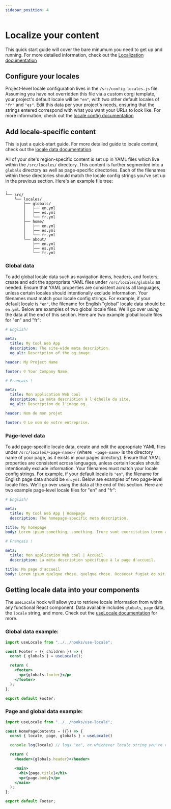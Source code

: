 ```yaml
---
sidebar_position: 4
---
```


# Localize your content

This quick start guide will cover the bare minumum you need to get up and running. For more detailed information, check out the [Localization documentation](../category/localization/)

## Configure your locales

Project-level locale configuration lives in the `/src/config-locales.js` file. Assuming you have not overridden this file via a custom corgi template, your project's default locale will be `"en"`, with two other default locales of `"fr"` and `"es"`. Edit this data per your project's needs, ensuring that the strings entered correspond with what you want your URLs to look like. For more information, check out the [locale config documentation](../localization/configuration)

## Add locale-specific content

This is just a quick-start guide. For more detailed guide to locale content, check out the [locale data documentation](../localization/data).

All of your site's region-specific content is set up in YAML files which live within the `/src/locales/` directory. This content is further segmented into a `globals` directory as well as page-specific directories. Each of the filenames within these directories should match the locale config strings you've set up in the previous section. Here's an example file tree:

```
.
└── src/
    └── locales/
        ├── globals/
        │   ├── en.yml
        │   ├── es.yml
        │   └── fr.yml
        ├── home/
        │   ├── en.yml
        │   ├── es.yml
        │   └── fr.yml
        └── about/
            ├── en.yml
            ├── es.yml
            └── fr.yml
```

### Global data

To add global locale data such as navigation items, headers, and footers; create and edit the appropriate YAML files under `/src/locales/globals` as needed. Ensure that YAML properties are consistent across all languages, unless certain locales should intentionally exclude information. Your filenames must match your locale config strings. For example, if your default locale is `"en"`, the filename for English "global" locale data should be `en.yml`. Below are examples of two global locale files. We'll go over _using_ the data at the end of this section. Here are two example global locale files for "en" and "fr":

```yml title="/src/locales/globals/en.yml"
# English!

meta:
  title: My Cool Web App
  description: The site-wide meta description.
  og_alt: Description of the og image.

header: My Project Name

footer: © Your Company Name.
```

```yml title="/src/locales/globals/fr.yml"
# Français !

meta:
  title: Mon application Web cool
  description: La méta description à l'échelle du site.
  og_alt: Description de l'image og.

header: Nom de mon projet

footer: © Le nom de votre entreprise.
```

### Page-level data

To add page-specific locale data, create and edit the appropriate YAML files under `/src/locales/<page-name>/` (where ` <page-name>` is the directory name of your page, as it exists in your pages directory). Ensure that YAML properties are consistent across languages, unless certain locales should intentionally exclude information. Your filenames must match your locale config strings. For example, if your default locale is `"en"`, the filename for English page data should be `en.yml`. Below are examples of two page-level locale files. We'll go over _using_ the data at the end of this section. Here are two example page-level locale files for "en" and "fr":

```yml title="/src/locales/home/en.yml"
# English!

meta:
  title: My Cool Web App | Homepage
  description: The homepage-specific meta description.

title: My homepage
body: Lorem ipsum something, something. Irure sunt exercitation Lorem anim nostrud non ipsum fugiat aute. Reprehenderit ullamco aliqua dolore irure laboris. Officia nulla exercitation voluptate elit. Sit eiusmod nostrud reprehenderit Lorem veniam. Esse irure proident ea duis consectetur fugiat proident mollit mollit. Aliqua labore nostrud commodo laboris officia ullamco aliqua pariatur ex in reprehenderit magna. Cupidatat consequat labore mollit et anim veniam anim.
```

```yml title="/src/locales/home/fr.yml"
# Français !

meta:
  title: Mon application Web cool | Accueil
  description: La méta description spécifique à la page d'accueil.

title: Ma page d'accueil
body: Lorem ipsum quelque chose, quelque chose. Occaecat fugiat do sit id incididunt qui. Voluptate consectetur elit et enim ut sint excepteur dolore culpa laborum veniam eu ipsum. Non deserunt aliquip consectetur ut sunt nostrud labore officia labore. Incididunt eiusmod consectetur id aute anim dolor ipsum ullamco ex consequat esse fugiat. Excepteur ad sit tempor voluptate commodo. Ea labore veniam ea do. Aliqua non consequat ipsum irure id ipsum cillum laboris non reprehenderit culpa consequat.
```

## Getting locale data into your components

The `useLocale` hook will allow you to retrieve locale information from within any functional React component. Data available includes `globals`, `page` data, the `locale` string, and more. Check out the [useLocale documentation](../localization/use-locale-hook) for more.

### Global data example:

```jsx title=/src/components/footer/footer.js
import useLocale from "../../hooks/use-locale";

const Footer = ({ children }) => {
  const { globals } = useLocale();

  return (
    <footer>
      <p>{globals.footer}</p>
    </footer>
  );
};

export default Footer;
```

### Page and global data example:

```jsx title=/src/components/home-page-contents/home-page-contents.js
import useLocale from "../../hooks/use-locale";

const HomePageContents = ({}) => {
  const { locale, page, globals } = useLocale()

  console.log(locale) // logs "en", or whichever locale string you're viewing.

  return (
    <header>{globals.header}</header>

    <main>
      <h1>{page.title}</h1>
      <p>{page.body}</p>
    </main>
  );
};

export default Footer;
```
